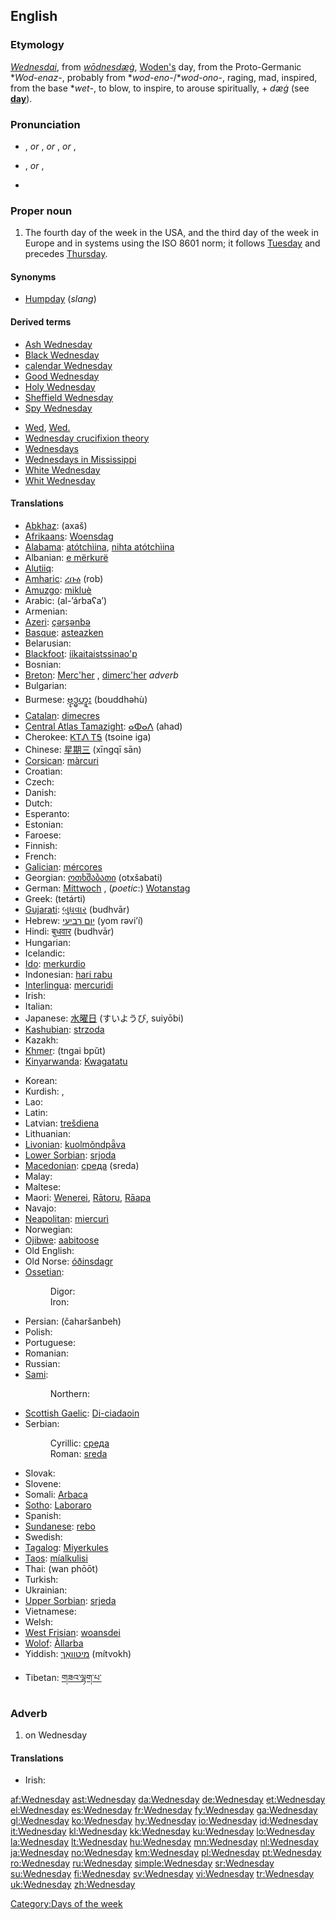 {{wikipedia|dab=wednesday (disambiguation)|wednesday}}
==English==

===Etymology===
{{etyl|enm}} ''[[Wednesdai]]'', from {{etyl|ang}} ''[[wōdnesdæġ]]'', [[Woden|Woden's]] day, from the Proto-Germanic *''Wod-enaz-'', probably from *''wod-eno-''/*''wod-ono-'', raging, mad, inspired, from the base *''wet-'', to blow, to inspire, to arouse spiritually, + ''dæġ'' (see '''[[day]]''').

===Pronunciation===
* {{a|UK}} {{IPA|/ˈwɛdnzdeɪ/}}, {{SAMPA|/"wEdnzdeI/}} ''or'' {{IPA|/ˈwɛnzdeɪ/}}, {{SAMPA|/"wEnzdeI/}} ''or'' {{IPA|/ˈwɛdnzdi/}}, {{SAMPA|/"wEdnzdi/}} ''or'' {{IPA|/ˈwɛnzdi/}}, {{SAMPA|/"wEnzdi/}}
* {{a|US}} {{IPA|/ˈwɛnzdeɪ/}}, {{SAMPA|/"wEnzdeI/}} ''or'' {{IPA|/ˈwɛnzdi/}}, {{SAMPA|/"wEnzdi/}}
* {{audio|en-us-Wednesday.ogg|Audio (US)}}

===Proper noun===
{{wikipedia}}
{{en-proper noun|s}}

# The fourth day of the week in the USA, and the third day of the week in Europe and in systems using the ISO 8601 norm; it follows [[Tuesday]] and precedes [[Thursday]].
<!--probably just an attributive use of the noun: #An appointment, person, or feeling associated with this day of the week.-->

====Synonyms====
* [[Humpday]] (''slang'')

====Derived terms====
{{top2}}
* [[Ash Wednesday]]
* [[Black Wednesday]]
* [[calendar Wednesday]]
* [[Good Wednesday]]
* [[Holy Wednesday]]
* [[w:Sheffield Wednesday|Sheffield Wednesday]]
* [[Spy Wednesday]]
{{mid2}}
* [[Wed]], [[Wed.]]
* [[Wednesday crucifixion theory]]
* [[Wednesdays]]<!--adverb-->
* [[w:Wednesdays in Mississippi|Wednesdays in Mississippi]]
* [[White Wednesday]]
* [[Whit Wednesday]]
{{bottom}}

====Translations====
{{trans-top|day of the week}}
* [[Abkhaz]]: {{Cyrl|[[ахаш]]}} (axaš)
* [[Afrikaans]]: [[Woensdag]]
* [[Alabama]]: [[atótchìina]], [[nihta atótchìina]]
* Albanian: [[e mërkurë]]
* [[Alutiiq]]: {{tø|ems|Pingayiin}}
* [[Amharic]]: [[ረቡዕ]] (rob)
* [[Amuzgo]]: [[mikluè]]
* Arabic: {{Arab|[[الاربعاء|الأربعاء]]}} (al-’árbaʕa’)
* Armenian: {{t+|hy|չորեքշաբթի|tr=čorek'šabt'i|sc=Armn|xs=Armenian}}
* [[Azeri]]: [[çərşənbə]]
* [[Basque]]: [[asteazken]]
* Belarusian: {{t-|be|серада|f|sc=Cyrl|xs=Belarusian}}
* [[Blackfoot]]: [[ííkaitaistssinao'p]]
* Bosnian: {{t+|bs|srijeda|f}}
* [[Breton]]: [[Merc'her]] {{m}}, [[dimerc'her]] ''adverb''
* Bulgarian: {{t+|bg|сряда|f|tr=srjadá|sc=Cyrl}}
* Burmese: [[ဗုဒ္ဓဟူး]] (bouddhəhù)
* [[Catalan]]: [[dimecres]] {{m}}
* [[Central Atlas Tamazight]]: [[ⴰⵀⴰⴷ]] (ahad)
* Cherokee: [[ᏦᎢᏁ ᎢᎦ]] (tsoine iga)
* Chinese: [[星期三]] (xīngqī sān)
* [[Corsican]]: [[màrcuri]]
* Croatian: {{t+|hr|srijeda|f}}
* Czech: {{t+|cs|středa|f}}
* Danish: {{t+|da|onsdag}}
* Dutch: {{t+|nl|woensdag|m}}
* Esperanto: {{t+|eo|merkredo|xs=Esperanto}}
* Estonian: {{t+|et|kolmapäev}}
* Faroese: {{t-|fo|mikudagur|m|xs=Faroese}}
* Finnish: {{t+|fi|keskiviikko}}
* French: {{t+|fr|mercredi|m}}
* [[Galician]]: [[mércores]] {{m}}
* Georgian: [[ოთხშაბათი]] (otxšabati)
* German: [[Mittwoch]] {{m}}, (''poetic'':) [[Wotanstag]] {{m}}
* Greek: {{t+|el|Τετάρτη|f|sc=Grek}} (tetárti)
* [[Gujarati]]: [[બુધવાર]] (budhvār)
* Hebrew: [[יום רביעי]] (yom rəvi’í)
* Hindi: [[बुधवार]] (budhvār)
* Hungarian: {{t+|hu|szerda}}
* Icelandic: {{t+|is|miðvikudagur|m}}
* [[Ido]]: [[merkurdio]]
* Indonesian: [[hari rabu]]
* [[Interlingua]]: [[mercuridi]]
* Irish: {{t|ga|Céadaoin|f|xs=Irish}}
* Italian: {{t+|it|mercoledì|m}}
* Japanese: [[水曜日]] (すいようび, suiyōbi)
* [[Kashubian]]: [[strzoda]] {{f}}
* Kazakh: {{t+|kk|сәрсенбі|sc=Cyrl|xs=Kazakh}}
* [[Khmer]]: {{Khmr|[[ថ្ងៃពុធ]]}} (tngai bpŭt)
* [[Kinyarwanda]]: [[Kwagatatu]]
{{trans-mid}}
* Korean: {{t+|ko|수요일|tr=suyoil|sc=KOchar}}
* Kurdish: {{ku-Arab|[[چوارشه‌م]]}}, {{ku-Arab|[[چوارشه‌مه‌]]}}
* Lao: {{t+|lo|ວັນພຸດ|tr=wan-phut|sc=Laoo|xs=Lao}}
* Latin: {{t+|la|dies Mercurii}}
* Latvian: [[trešdiena]]
* Lithuanian: {{t+|lt|trečiadienis|m|xs=Lithuanian}}
* [[Livonian]]: [[kuolmõndpǟva]]
* [[Lower Sorbian]]: [[srjoda]] {{f}}
* [[Macedonian]]: [[среда]] (sreda)
* Malay: {{t-|ms|rabu|xs=Malay}}
* Maltese: {{t-|mt|l-Erbgħa|xs=Maltese}}
* Maori: [[Wenerei]], [[Rātoru]], [[Rāapa]]
* Navajo: {{tø|nv|tágí jį́ nda'anish}}
* [[Neapolitan]]: [[miercurì]]
* Norwegian: {{t+|no|onsdag}}
* [[Ojibwe]]: [[aabitoose]]
* Old English: {{t-|ang|wodnesdæg|m|alt=wōdnesdæġ|xs=Old English}}
* Old Norse: [[óðinsdagr]] {{m}}
* [[Ossetian]]:
*: Digor: {{tø|os|æртиккæг|tr=ærtikkæg|xs=Ossetian}}
*: Iron: {{tø|os|æртыццæг|tr=ærtyccæg|xs=Ossetian}}
* Persian: {{fa-Arab|[[چهارشنبه]]}} (čaharšanbeh)
* Polish: {{t+|pl|środa|f}}
* Portuguese: {{t+|pt|quarta-feira}}
* Romanian: {{t+|ro|miercuri|f}}
* Russian: {{t+|ru|среда|f|tr=sredá|sc=Cyrl}}
* [[Sami]]:
*: Northern: {{tø|se|gaskavahkku}}
* [[Scottish Gaelic]]: [[Di-ciadaoin]] {{m}}
* Serbian:
*: Cyrillic: [[среда#Serbian|среда]] {{f}}
*: Roman: [[sreda#Serbian|sreda]] {{f}}
* Slovak: {{t+|sk|streda|f}}
* Slovene: {{t+|sl|sreda|f}}
* Somali: [[Arbaca]]
* [[Sotho]]: [[Laboraro]]
* Spanish: {{t+|es|miércoles|m}}
* [[Sundanese]]: [[rebo]]
* Swedish: {{t+|sv|onsdag}}
* [[Tagalog]]: [[Miyerkules]]
* [[Taos]]: [[míalkulisi]]
* Thai: {{Thai|[[วันพุธ]]}} (wan phōōt)
* Turkish: {{t+|tr|çarşamba}}
* Ukrainian: {{t+|uk|середа|f|tr=seredá|sc=Cyrl|xs=Ukrainian}}
* [[Upper Sorbian]]: [[srjeda]] {{f}}
* Vietnamese: {{t+|vi|thứ tư|xs=Vietnamese}}
* Welsh: {{t-|cy|dydd Mercher|xs=Welsh}}
* [[West Frisian]]: [[woansdei]]
* [[Wolof]]: [[Àllarba]]
* Yiddish: [[מיטוואָך]] (mítvokh)
{{trans-bottom}}
{{trans-top|Translations to check}}
* Tibetan: [[གཟའ་ལྷག་པ་]]
{{trans-mid}}
{{trans-bottom}}

===Adverb===
{{en-adv|-}}

# on Wednesday

====Translations====
* Irish: {{t+|ga|Dé Céadaoin|xs=Irish}}

[[Category:Days of the week]]

[[af:Wednesday]]
[[ast:Wednesday]]
[[da:Wednesday]]
[[de:Wednesday]]
[[et:Wednesday]]
[[el:Wednesday]]
[[es:Wednesday]]
[[fr:Wednesday]]
[[fy:Wednesday]]
[[ga:Wednesday]]
[[gl:Wednesday]]
[[ko:Wednesday]]
[[hy:Wednesday]]
[[io:Wednesday]]
[[id:Wednesday]]
[[it:Wednesday]]
[[kl:Wednesday]]
[[kk:Wednesday]]
[[ku:Wednesday]]
[[lo:Wednesday]]
[[la:Wednesday]]
[[lt:Wednesday]]
[[hu:Wednesday]]
[[mn:Wednesday]]
[[nl:Wednesday]]
[[ja:Wednesday]]
[[no:Wednesday]]
[[km:Wednesday]]
[[pl:Wednesday]]
[[pt:Wednesday]]
[[ro:Wednesday]]
[[ru:Wednesday]]
[[simple:Wednesday]]
[[sr:Wednesday]]
[[su:Wednesday]]
[[fi:Wednesday]]
[[sv:Wednesday]]
[[vi:Wednesday]]
[[tr:Wednesday]]
[[uk:Wednesday]]
[[zh:Wednesday]]
